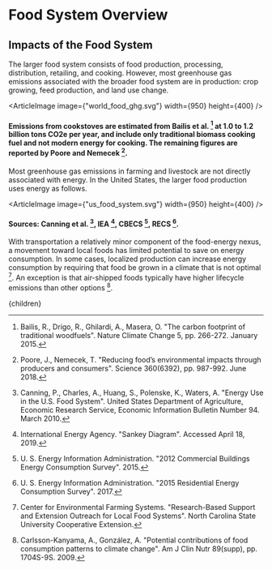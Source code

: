 


# Food System Overview

## Impacts of the Food System
The larger food system consists of food production, processing, distribution, retailing, and cooking. However, most greenhouse gas emissions associated with the broader food system are in production: crop growing, feed production, and land use change.

<ArticleImage image={"world_food_ghg.svg"} width={950} height={400} />
#### Emissions from cookstoves are estimated from Bailis et al. [^1] at 1.0 to 1.2 billion tons CO2e per year, and include only traditional biomass cooking fuel and not modern energy for cooking. The remaining figures are reported by Poore and Nemecek [^6].

Most greenhouse gas emissions in farming and livestock are not directly associated with energy. In the United States, the larger food production uses energy as follows.

<ArticleImage image={"us_food_system.svg"} width={950} height={400} />
#### Sources: Canning et al. [^2], IEA [^5], CBECS [^7], RECS [^8].

With transportation a relatively minor component of the food-energy nexus, a movement toward local foods has limited potential to save on energy consumption. In some cases, localized production can increase energy consumption by requiring that food be grown in a climate that is not optimal [^4]. An exception is that air-shipped foods typically have higher lifecycle emissions than other options [^3].

<FoodTradeSolution />

[^1]: Bailis, R., Drigo, R., Ghilardi, A., Masera, O. "The carbon footprint of traditional woodfuels". Nature Climate Change 5, pp. 266-272. January 2015.

[^2]: Canning, P., Charles, A., Huang, S., Polenske, K., Waters, A. "Energy Use in the U.S. Food System". United States Department of Agriculture, Economic Research Service, Economic Information Bulletin Number 94. March 2010.

[^3]: Carlsson-Kanyama, A., González, A. "Potential contributions of food consumption patterns to climate change". Am J Clin Nutr 89(supp), pp. 1704S-9S. 2009.

[^4]: Center for Environmental Farming Systems. "Research-Based Support and Extension Outreach for Local Food Systems". North Carolina State University Cooperative Extension.

[^5]: International Energy Agency. "Sankey Diagram". Accessed April 18, 2019.

[^6]: Poore, J., Nemecek, T. "Reducing food’s environmental impacts through producers and consumers". Science 360(6392), pp. 987-992. June 2018.

[^7]: U. S. Energy Information Administration. "2012 Commercial Buildings Energy Consumption Survey". 2015.

[^8]: U. S. Energy Information Administration. "2015 Residential Energy Consumption Survey". 2017.

  <Article 
    focusAreaUrl={focusAreaUrl} 
    hierarchy={hierarchy} 
    site={site}
  >
    {children}
  </Article>
